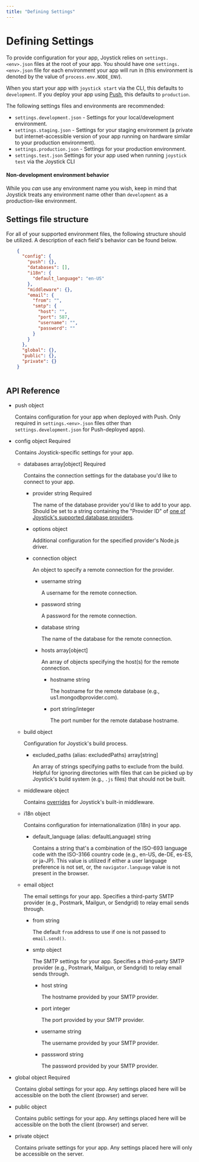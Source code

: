 ```yaml
---
title: "Defining Settings"
---
```


# Defining Settings

To provide configuration for your app, Joystick relies on `settings.<env>.json` files at the root of your app. You should have one `settings.<env>.json` file for each environment your app will run in (this environment is denoted by the value of `process.env.NODE_ENV`).

When you start your app with `joystick start` via the CLI, this defaults to `development`. If you deploy your app using [Push](https://cheatcode.co/push), this defaults to `production`.

The following settings files and environments are recommended:

*   `settings.development.json` - Settings for your local/development environment.
*   `settings.staging.json` - Settings for your staging environment (a private but internet-accessible version of your app running on hardware similar to your production environment).
*   `settings.production.json` - Settings for your production environment.
*   `settings.test.json` Settings for your app used when running `joystick test` via the Joystick CLI

#### Non-development environment behavior

While you _can_ use any environment name you wish, keep in mind that Joystick treats any environment name other than `development` as a production-like environment.

## Settings file structure

For all of your supported environment files, the following structure should be utilized. A description of each field's behavior can be found below.

```json
    {
      "config": {
        "push": {},
        "databases": [],
        "i18n": {
          "default_language": "en-US"
        },
        "middleware": {},
        "email": {
          "from": "",
          "smtp": {
            "host": "",
            "port": 587,
            "username": "",
            "password": ""
          }
        }
      },
      "global": {},
      "public": {},
      "private": {}
    }
    
  ```

## API Reference

*   push object
    
    Contains configuration for your app when deployed with Push. Only required in `settings.<env>.json` files other than `settings.development.json` for Push-deployed apps).
    
*   config object Required
    
    Contains Joystick-specific settings for your app.
    
    *   databases array\[object\] Required
        
        Contains the connection settings for the database you'd like to connect to your app.
        
        *   provider string Required
            
            The name of the database provider you'd like to add to your app. Should be set to a string containing the "Provider ID" of [one of Joystick's supported database providers](databases/providers).
            
        *   options object
            
            Additional configuration for the specified provider's Node.js driver.
            
        *   connection object
            
            An object to specify a remote connection for the provider.
            
            *   username string
                
                A username for the remote connection.
                
            *   password string
                
                A password for the remote connection.
                
            *   database string
                
                The name of the database for the remote connection.
                
            *   hosts array\[object\]
                
                An array of objects specifying the host(s) for the remote connection.
                
                *   hostname string
                    
                    The hostname for the remote database (e.g., us1.mongodbprovider.com).
                    
                *   port string/integer
                    
                    The port number for the remote database hostname.
                    
                
            
        
    *   build object
        
        Configuration for Joystick's build process.
        
        *   excluded\_paths (alias: excludedPaths) array\[string\]
            
            An array of strings specifying paths to exclude from the build. Helpful for ignoring directories with files that can be picked up by Joystick's build system (e.g., `.js` files) that should not be built.
            
        
    *   middleware object
        
        Contains [overrides](node/middleware#configuring-built-in-middleware) for Joystick's built-in middleware.
        
    *   i18n object
        
        Contains configuration for internationalization (i18n) in your app.
        
        *   default\_language (alias: defaultLanguage) string
            
            Contains a string that's a combination of the ISO-693 language code with the ISO-3166 country code (e.g., en-US, de-DE, es-ES, or ja-JP). This value is utilized if either a user language preference is not set, or, the `navigator.language` value is not present in the browser.
            
        
    *   email object
        
        The email settings for your app. Specifies a third-party SMTP provider (e.g., Postmark, Mailgun, or Sendgrid) to relay email sends through.
        
        *   from string
            
            The default `from` address to use if one is not passed to `email.send()`.
            
        *   smtp object
            
            The SMTP settings for your app. Specifies a third-party SMTP provider (e.g., Postmark, Mailgun, or Sendgrid) to relay email sends through.
            
            *   host string
                
                The hostname provided by your SMTP provider.
                
            *   port integer
                
                The port provided by your SMTP provider.
                
            *   username string
                
                The username provided by your SMTP provider.
                
            *   passsword string
                
                The password provided by your SMTP provider.
                
            
        
    
*   global object Required
    
    Contains global settings for your app. Any settings placed here will be accessible on the both the client (browser) and server.
    
*   public object
    
    Contains public settings for your app. Any settings placed here will be accessible on the both the client (browser) and server.
    
*   private object
    
    Contains private settings for your app. Any settings placed here will only be accessible on the server.

